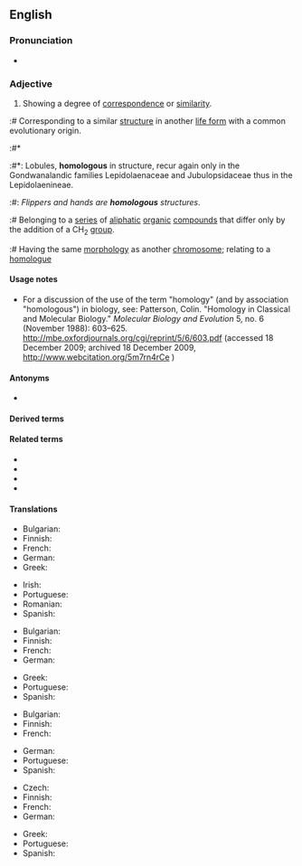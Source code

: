 ==English==

===Pronunciation===
* {{audio|en-us-homologous.ogg|Audio (US)|lang=en}}

===Adjective===
{{en-adj}}

# Showing a degree of [[correspondence]] or [[similarity]].
:# {{lb|en|biology}} Corresponding to a similar [[structure]] in another [[life form]] with a common evolutionary origin.
:#* {{RQ:Schuster Hepaticae V|4}}
:#*: Lobules, '''homologous''' in structure, recur again only in the Gondwanalandic families Lepidolaenaceae and Jubulopsidaceae thus in the Lepidolaenineae.
:#: ''Flippers and hands are '''homologous''' structures''.
:# {{lb|en|chemistry}} Belonging to a [[series]] of [[aliphatic]] [[organic]] [[compound]]s that differ only by the addition of a CH<sub>2</sub> [[group]].
:# {{lb|en|genetics}} Having the same [[morphology]] as another [[chromosome]]; relating to a [[homologue]]

====Usage notes====
* {{lb|en|biology}} For a discussion of the use of the term "homology" (and by association "homologous") in biology, see: Patterson, Colin. "Homology in Classical and Molecular Biology." ''Molecular Biology and Evolution'' 5, no. 6 (November 1988): 603&ndash;625. http://mbe.oxfordjournals.org/cgi/reprint/5/6/603.pdf (accessed 18 December 2009; archived 18 December 2009, http://www.webcitation.org/5m7rn4rCe )

====Antonyms====
* {{l|en|heterologous}}

====Derived terms====
{{der2|lang=en
|cohomologous
|homologisation
|homologous blood donation
|homologously
|homologous pair
|homologous recombination
|homologous series
|microhomologous
|nonhomologous}}

====Related terms====
* {{l|en|homologue}}
* {{l|en|homologize}}
* {{l|en|homology}}
* {{l|en|autologous}}

====Translations====
{{trans-top|showing a degree of correspondence}}
* Bulgarian: {{t+|bg|съответен}}
* Finnish: {{t+|fi|samankaltainen}}
* French: {{t+|fr|homologue|m|f}}
* German: {{t+|de|homolog}}
* Greek: {{t+|el|ομόλογος|m}}
{{trans-mid}}
* Irish: {{t-check|ga|homalógach}}
* Portuguese: {{t+|pt|homólogo}}
* Romanian: {{t+|ro|omolog|m}}
* Spanish: {{t+|es|homólogo}}
{{trans-bottom}}

{{trans-top|(biology) corresponding to a similar structure in another life form}}
* Bulgarian: {{t|bg|хомоложен}}
* Finnish: {{t|fi|homologinen}}
* French: {{t+|fr|homologue|m|f}}
* German: {{t+|de|homolog}}
{{trans-mid}}
* Greek: {{t+|el|ομόλογος|m}}
* Portuguese: {{t+|pt|homólogo}}
* Spanish: {{t+|es|homólogo}}
{{trans-bottom}}

{{trans-top|(chemistry) belonging to a series of aliphatic organic compounds}}
* Bulgarian: {{t|bg|хомоложен}}
* Finnish: {{t|fi|homologinen}}
* French: {{t+|fr|homologue|m|f}}
{{trans-mid}}
* German: {{t+|de|homolog}}
* Portuguese: {{t+|pt|homólogo|m}}
* Spanish: {{t+|es|homólogo}}
{{trans-bottom}}

{{trans-top|(genetics) having the same morphology as another chromosome}}
* Czech: {{t|cs|homologní}}
* Finnish: {{t|fi|homologinen}}
* French: {{t+|fr|homologue|m|f}}
* German: {{t+|de|homolog}}
{{trans-mid}}
* Greek: {{t+|el|ομόλογος|m}}
* Portuguese: {{t+|pt|homólogo|m}}
* Spanish: {{t+|es|homólogo}}
{{trans-bottom}}